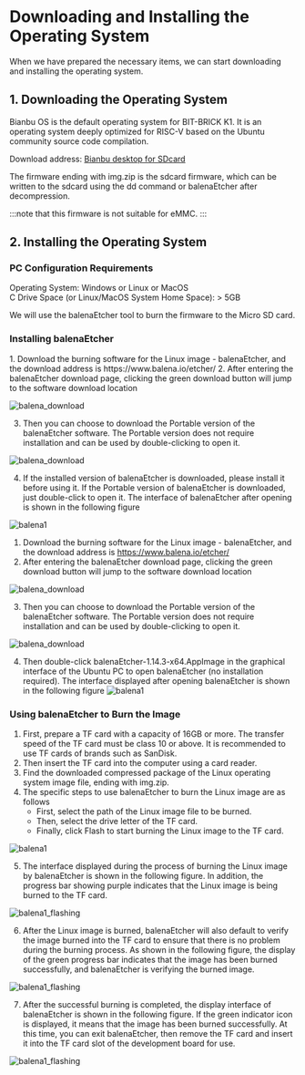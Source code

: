
# Downloading and Installing the Operating System
When we have prepared the necessary items, we can start downloading and installing the operating system.
## 1. Downloading the Operating System

Bianbu OS is the default operating system for BIT-BRICK K1. It is an operating system deeply optimized for RISC-V based on the Ubuntu community source code compilation.

Download address: [Bianbu desktop for SDcard](https://archive.spacemit.com/image/k1/version/bianbu/v1.0.15/bianbu-23.10-desktop-k1-v1.0.15-release-20240907163424.img.zip)

The firmware ending with img.zip is the sdcard firmware, which can be written to the sdcard using the dd command or balenaEtcher after decompression. 

:::note 
that this firmware is not suitable for eMMC.
:::
## 2. Installing the Operating System
### PC Configuration Requirements
Operating System: Windows or Linux or MacOS       
C Drive Space (or Linux/MacOS System Home Space): > 5GB

We will use the balenaEtcher tool to burn the firmware to the Micro SD card.
### Installing balenaEtcher

<Tabs>
  <TabItem value="apple" label="Windows" default>
    1. Download the burning software for the Linux image - balenaEtcher, and the download address is
https://www.balena.io/etcher/
2. After entering the balenaEtcher download page, clicking the green download button will jump to the software download location

![balena_download](/img/k1/getting-started/install/balena_download.png)

3. Then you can choose to download the Portable version of the balenaEtcher software. The Portable version does not require installation and can be used by double-clicking to open it.

![balena_download](/img/k1/getting-started/install/balena_download1.png)

4. If the installed version of balenaEtcher is downloaded, please install it before using it. If the Portable version of balenaEtcher is downloaded, just double-click to open it. The interface of balenaEtcher after opening is shown in the following figure

![balena1](/img/k1/getting-started/install/balenaEtcher_001.png)
  </TabItem>
  <TabItem value="orange" label="Linux">

1. Download the burning software for the Linux image - balenaEtcher, and the download address is
https://www.balena.io/etcher/
2. After entering the balenaEtcher download page, clicking the green download button will jump to the software download location

![balena_download](/img/k1/getting-started/install/balena_download.png)

3. Then you can choose to download the Portable version of the balenaEtcher software. The Portable version does not require installation and can be used by double-clicking to open it.

![balena_download](/img/k1/getting-started/install/balena_download_ubuntu.png)

4. Then double-click balenaEtcher-1.14.3-x64.AppImage in the graphical interface of the Ubuntu PC to open balenaEtcher (no installation required). The interface displayed after opening balenaEtcher is shown in the following figure
![balena1](/img/k1/getting-started/install/balenaEtcher_001.png)
  </TabItem>

</Tabs>

### Using balenaEtcher to Burn the Image
1. First, prepare a TF card with a capacity of 16GB or more. The transfer speed of the TF card must be class 10 or above. It is recommended to use TF cards of brands such as SanDisk.
2. Then insert the TF card into the computer using a card reader.
3. Find the downloaded compressed package of the Linux operating system image file, ending with img.zip.
4. The specific steps to use balenaEtcher to burn the Linux image are as follows
    - First, select the path of the Linux image file to be burned.
    - Then, select the drive letter of the TF card.
    - Finally, click Flash to start burning the Linux image to the TF card.
    
![balena1](/img/k1/getting-started/install/balenaEtcher_002.png)
   
5. The interface displayed during the process of burning the Linux image by balenaEtcher is shown in the following figure. In addition, the progress bar showing purple indicates that the Linux image is being burned to the TF card.

![balena1_flashing](/img/k1/getting-started/install/balenaEtcher_Flashing.png)

6. After the Linux image is burned, balenaEtcher will also default to verify the image burned into the TF card to ensure that there is no problem during the burning process. As shown in the following figure, the display of the green progress bar indicates that the image has been burned successfully, and balenaEtcher is verifying the burned image.

![balena1_flashing](/img/k1/getting-started/install/balenaEtcher_Validating.png)

7. After the successful burning is completed, the display interface of balenaEtcher is shown in the following figure. If the green indicator icon is displayed, it means that the image has been burned successfully. At this time, you can exit balenaEtcher, then remove the TF card and insert it into the TF card slot of the development board for use.

![balena1_flashing](/img/k1/getting-started/install/balenaEtcher_003.png)
